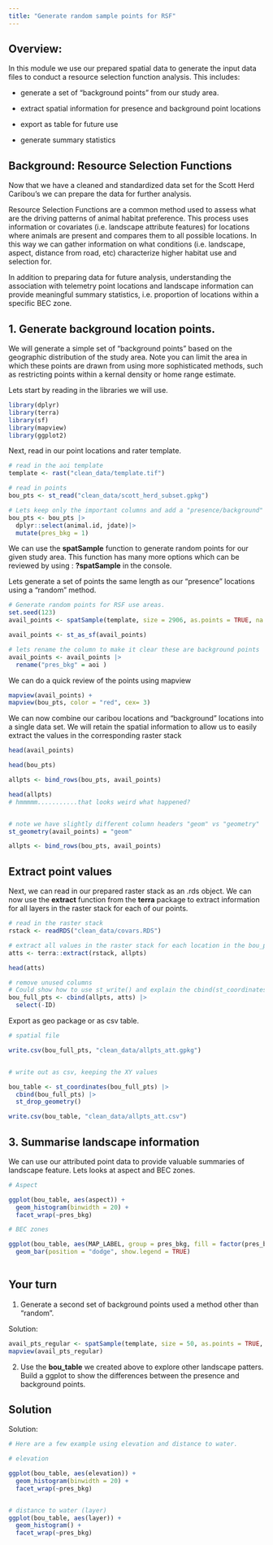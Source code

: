 ```yaml
---
title: "Generate random sample points for RSF"
---
```


## Overview:

In this module we use our prepared spatial data to generate the input data files to conduct a resource selection function analysis. This includes:

-   generate a set of "background points" from our study area.

-   extract spatial information for presence and background point locations

-   export as table for future use

-   generate summary statistics

## Background: Resource Selection Functions

Now that we have a cleaned and standardized data set for the Scott Herd Caribou's we can prepare the data for further analysis.

Resource Selection Functions are a common method used to assess what are the driving patterns of animal habitat preference. This process uses information or covariates (i.e. landscape attribute features) for locations where animals are present and compares them to all possible locations. In this way we can gather information on what conditions (i.e. landscape, aspect, distance from road, etc) characterize higher habitat use and selection for.

In addition to preparing data for future analysis, understanding the association with telemetry point locations and landscape information can provide meaningful summary statistics, i.e. proportion of locations within a specific BEC zone.

## 1. Generate background location points.

We will generate a simple set of "background points" based on the geographic distribution of the study area. Note you can limit the area in which these points are drawn from using more sophisticated methods, such as restricting points within a kernal density or home range estimate.

Lets start by reading in the libraries we will use.

```r

library(dplyr)
library(terra)
library(sf)
library(mapview)
library(ggplot2)

```

Next, read in our point locations and rater template.

```r

# read in the aoi template 
template <- rast("clean_data/template.tif")

# read in points 
bou_pts <- st_read("clean_data/scott_herd_subset.gpkg") 

# Lets keep only the important columns and add a "presence/background" column. 
bou_pts <- bou_pts |>
  dplyr::select(animal.id, jdate)|>
  mutate(pres_bkg = 1)

```

We can use the **spatSample** function to generate random points for our given study area. This function has many more options which can be reviewed by using : **?spatSample** in the console.

Lets generate a set of points the same length as our "presence" locations using a "random" method.

```r

# Generate random points for RSF use areas.
set.seed(123)
avail_points <- spatSample(template, size = 2906, as.points = TRUE, na.rm = TRUE, method = "random")

avail_points <- st_as_sf(avail_points)

# lets rename the column to make it clear these are background points 
avail_points <- avail_points |>
  rename("pres_bkg" = aoi )

```

We can do a quick review of the points using mapview

```r

mapview(avail_points) +
mapview(bou_pts, color = "red", cex= 3)


```

We can now combine our caribou locations and "background" locations into a single data set. We will retain the spatial information to allow us to easily extract the values in the corresponding raster stack

```r

head(avail_points)

head(bou_pts)

allpts <- bind_rows(bou_pts, avail_points) 

head(allpts)
# hmmmmm...........that looks weird what happened? 


# note we have slightly different column headers "geom" vs "geometry" 
st_geometry(avail_points) = "geom" 

allpts <- bind_rows(bou_pts, avail_points) 

```

## Extract point values

Next, we can read in our prepared raster stack as an .rds object. We can now use the **extract** function from the **terra** package to extract information for all layers in the raster stack for each of our points.

```r
# read in the raster stack 
rstack <- readRDS("clean_data/covars.RDS")

# extract all values in the raster stack for each location in the bou_pts file. 
atts <- terra::extract(rstack, allpts)

head(atts)

# remove unused columns 
# Could show how to use st_write() and explain the cbind(st_coordinates()) bit
bou_full_pts <- cbind(allpts, atts) |>
  select(-ID)

```

Export as geo package or as csv table.

```r

# spatial file 

write.csv(bou_full_pts, "clean_data/allpts_att.gpkg")


# write out as csv, keeping the XY values

bou_table <- st_coordinates(bou_full_pts) |> 
  cbind(bou_full_pts) |> 
  st_drop_geometry()

write.csv(bou_table, "clean_data/allpts_att.csv")

```

## 3. Summarise landscape information

We can use our attributed point data to provide valuable summaries of landscape feature. Lets looks at aspect and BEC zones.

```r
# Aspect

ggplot(bou_table, aes(aspect)) +
  geom_histogram(binwidth = 20) +
  facet_wrap(~pres_bkg)

```

```r
# BEC zones 

ggplot(bou_table, aes(MAP_LABEL, group = pres_bkg, fill = factor(pres_bkg))) +
  geom_bar(position = "dodge", show.legend = TRUE) 
  
```

## Your turn

::: {.callout-tip collapse="true"}
1.  Generate a second set of background points used a method other than "random".

Solution:

```r

avail_pts_regular <- spatSample(template, size = 50, as.points = TRUE, na.rm = TRUE, method = "regular")
mapview(avail_pts_regular)

```
:::

2.  Use the **bou_table** we created above to explore other landscape patters. Build a ggplot to show the differences between the presence and background points.

::: {.callout-tip collapse="true"}
## Solution

Solution:

```r
# Here are a few example using elevation and distance to water. 

# elevation 

ggplot(bou_table, aes(elevation)) +
  geom_histogram(binwidth = 20) +
  facet_wrap(~pres_bkg)


# distance to water (layer)
ggplot(bou_table, aes(layer)) +
  geom_histogram() +
  facet_wrap(~pres_bkg)


```
:::
